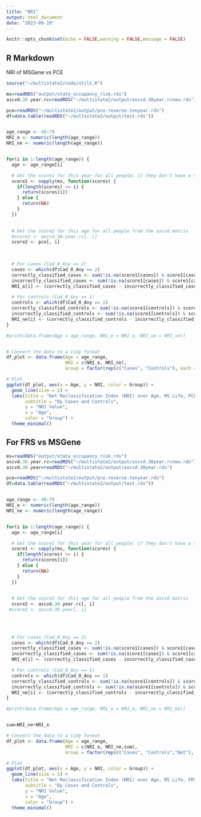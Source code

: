 ```yaml
---
title: "NRI"
output: html_document
date: "2023-09-19"
---
```


```r
knitr::opts_chunk$set(echo = FALSE,warning = FALSE,message = FALSE)
```

## R Markdown

NRI of MSGene vs PCE

```r
source("~/multistate2/code/utils.R")

ms=readRDS("output/state_occupancy_risk.rds")
ascvd.30.year.rc=readRDS("~/multistate2/output/ascvd.30year.rcnew.rds")

pce=readRDS("~/multistate2/output/pce.reverse.tenyear.rds")
df=data.table(readRDS("~/multistate2/output/test.rds"))


age_range <- 40:79
NRI_e <- numeric(length(age_range))
NRI_ne <- numeric(length(age_range))


for(i in 1:length(age_range)) {
  age <- age_range[i]

  # Get the score1 for this year for all people; if they don't have a score, set it to NA
  score1 <- sapply(ms, function(scores) {
    if(length(scores) >= i) {
      return(scores[i])
    } else {
      return(NA)
    }
  })
  

  # Get the score2 for this age for all people from the ascvd matrix
  #score2 <- ascvd.30.year.rc[, i]
  score2 <- pce[, i]
  
 

  # For cases (Cad_0_Any == 2)
  cases <- which(df$Cad_0_Any == 2)
  correctly_classified_cases <- sum(!is.na(score1[cases]) & score1[cases] > 0.10 & score2[cases] <= 5)
  incorrectly_classified_cases <- sum(!is.na(score1[cases]) & score1[cases] <= 0.10 & score2[cases] > 5)
  NRI_e[i] <- (correctly_classified_cases - incorrectly_classified_cases) / length(cases)

  # For controls (Cad_0_Any == 1)
  controls <- which(df$Cad_0_Any == 1)
  correctly_classified_controls <- sum(!is.na(score1[controls]) & score1[controls] <= 0.10 & score2[controls] > 5)
  incorrectly_classified_controls <- sum(!is.na(score1[controls]) & score1[controls] > 0.10 & score2[controls] <= 5)
  NRI_ne[i] <- (correctly_classified_controls - incorrectly_classified_controls) / length(controls)
}

#print(data.frame(Age = age_range, NRI_e = NRI_e, NRI_ne = NRI_ne))


# Convert the data to a tidy format
df_plot <- data.frame(Age = age_range, 
                      NRI = c(NRI_e, NRI_ne), 
                      Group = factor(rep(c("Cases", "Controls"), each = length(age_range))))

# Plot
ggplot(df_plot, aes(x = Age, y = NRI, color = Group)) + 
  geom_line(size = 1) +
  labs(title = "Net Reclassification Index (NRI) over Age, MS Life, PCE10",
       subtitle = "By Cases and Controls",
       y = "NRI Value",
       x = "Age",
       color = "Group") +
  theme_minimal()

```

## For FRS vs MSGene

```r
ms=readRDS("output/state_occupancy_risk.rds")
ascvd.30.year.rc=readRDS("~/multistate2/output/ascvd.30year.rcnew.rds")
ascvd.30.year=readRDS("~/multistate2/output/ascvd.30year.rds")

pce=readRDS("~/multistate2/output/pce.reverse.tenyear.rds")
df=data.table(readRDS("~/multistate2/output/test.rds"))


age_range <- 40:79
NRI_e <- numeric(length(age_range))
NRI_ne <- numeric(length(age_range))


for(i in 1:length(age_range)) {
  age <- age_range[i]

  # Get the score1 for this year for all people; if they don't have a score, set it to NA
  score1 <- sapply(ms, function(scores) {
    if(length(scores) >= i) {
      return(scores[i])
    } else {
      return(NA)
    }
  })
  

  # Get the score2 for this age for all people from the ascvd matrix
  score2 <- ascvd.30.year.rc[, i]
 #score2 <- ascvd.30.year[, i]
 
  
 

  # For cases (Cad_0_Any == 2)
  cases <- which(df$Cad_0_Any == 2)
  correctly_classified_cases <- sum(!is.na(score1[cases]) & score1[cases] > 0.10 & score2[cases] <= 10)
  incorrectly_classified_cases <- sum(!is.na(score1[cases]) & score1[cases] <= 0.10 & score2[cases] > 10)
  NRI_e[i] <- (correctly_classified_cases - incorrectly_classified_cases) / length(cases)

  # For controls (Cad_0_Any == 1)
  controls <- which(df$Cad_0_Any == 1)
  correctly_classified_controls <- sum(!is.na(score1[controls]) & score1[controls] <= 0.10 & score2[controls] > 10)
  incorrectly_classified_controls <- sum(!is.na(score1[controls]) & score1[controls] > 0.10 & score2[controls] <= 10)
  NRI_ne[i] <- (correctly_classified_controls - incorrectly_classified_controls) / length(controls)
}

#print(data.frame(Age = age_range, NRI_e = NRI_e, NRI_ne = NRI_ne))


sum=NRI_ne+NRI_e

# Convert the data to a tidy format
df_plot <- data.frame(Age = age_range, 
                      NRI = c(NRI_e, NRI_ne,sum), 
                      Group = factor(rep(c("Cases", "Controls","Net"), each = length(age_range))))

# Plot
ggplot(df_plot, aes(x = Age, y = NRI, color = Group)) + 
  geom_line(size = 1) +
  labs(title = "Net Reclassification Index (NRI) over Age, MS Life, FRS30",
       subtitle = "By Cases and Controls",
       y = "NRI Value",
       x = "Age",
       color = "Group") +
  theme_minimal()


```
